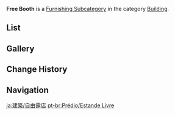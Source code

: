 {{Terminology Infobox
|title        = Free Booth
|image        = Icon Housing Building Free Booth.png
|type         = Item Groups
|type2        = Furnishing Subcategories
|type3        = Exterior Furnishings
|type4        = Building
}}
'''Free Booth''' is a [[Furnishing Subcategory]] in the category [[Building]].

==List==
{{Furnishings by Category Table|Building Free Booth|nocategory=1|version=1}}

==Gallery==
{{Furnishings by Category Gallery|Building Free Booth}}

==Change History==
{{Change History|1.5}}

==Navigation==
{{Furnishing Navbox|exterior}}

[[Category:Building Free Booth| ]]

[[ja:建築/自由露店]]
[[pt-br:Prédio/Estande Livre]]